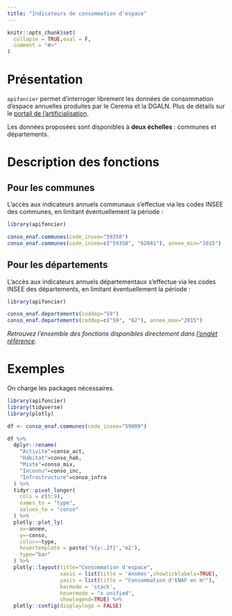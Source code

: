 ```yaml
---
title: "Indicateurs de consommation d’espace"
---
```


```r
knitr::opts_chunk$set(
  collapse = TRUE,eval = F,
  comment = "#>"
)
```


# Présentation

`apifoncier` permet d’interroger librement les données de consommation d’espace annuelles produites par le Cerema et la DGALN. Plus de détails sur le [portail de l’artificialisation](https://artificialisation.developpement-durable.gouv.fr/).

Les données proposées sont disponibles à **deux échelles** : communes et départements.

# Description des fonctions

## Pour les communes

L’accès aux indicateurs annuels communaux s’effectue via les codes INSEE des communes, en limitant éventuellement la période :

```r
library(apifoncier)

conso_enaf.communes(code_insee="59350")
conso_enaf.communes(code_insee=c("59350", "62041"), annee_min="2015")
```

## Pour les départements

L’accès aux indicateurs annuels départementaux s’effectue via les codes INSEE des départements, en limitant éventuellement la période :

```r
library(apifoncier)

conso_enaf.departements(coddep="59")
conso_enaf.departements(coddep=c("59", "62"), annee_max="2015")
```

_Retrouvez l'ensemble des fonctions disponibles directement dans [l'onglet référence](https://rcadot.github.io/r.apifoncier/reference/index.html#indicateurs-de-consommation-d-espace)._


# Exemples

On charge les packages nécessaires.

```r
library(apifoncier)
library(tidyverse)
library(plotly)
```


```r

df <- conso_enaf.communes(code_insee="59009")

df %>% 
  dplyr::rename(
    "Activite"=conso_act,
    "Habitat"=conso_hab,
    "Mixte"=conso_mix,
    "Inconnu"=conso_inc,
    "Infrastructure"=conso_infra
  ) %>%
  tidyr::pivot_longer(
    cols = c(5:9),
    names_to = "type",
    values_to = "conso"
  ) %>%
  plotly::plot_ly(
    x=~annee,
    y=~conso,
    color=~type,
    hovertemplate = paste('%{y:.2f}','m2'),
    type="bar"
  ) %>%
  plotly::layout(title="Consommation d'espace",
                 xaxis = list(title = 'Années',showticklabels=TRUE),
                 yaxis = list(title = "Consommation d'ENAF en m²"),
                 barmode = 'stack',
                 hovermode = "x unified",
                 showlegend=TRUE) %>%
  plotly::config(displaylogo = FALSE)

```


